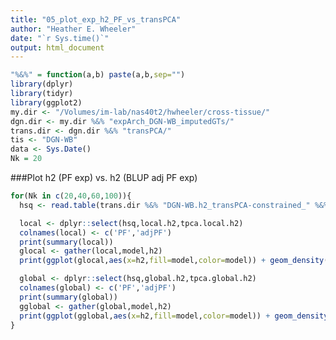 ```yaml
---
title: "05_plot_exp_h2_PF_vs_transPCA"
author: "Heather E. Wheeler"
date: "`r Sys.time()`"
output: html_document
---
```


```r
"%&%" = function(a,b) paste(a,b,sep="")
library(dplyr)
library(tidyr)
library(ggplot2)
my.dir <- "/Volumes/im-lab/nas40t2/hwheeler/cross-tissue/"
dgn.dir <- my.dir %&% "expArch_DGN-WB_imputedGTs/"
trans.dir <- dgn.dir %&% "transPCA/"
tis <- "DGN-WB"
data <- Sys.Date()
Nk = 20
```

###Plot h2 (PF exp) vs. h2 (BLUP adj PF exp)
```r
for(Nk in c(20,40,60,100)){
  hsq <- read.table(trans.dir %&% "DGN-WB.h2_transPCA-constrained_" %&% Nk %&% "_PFs_Chr10_globalAll_reml-no-constrain.2017-03-08.txt", header=T)

  local <- dplyr::select(hsq,local.h2,tpca.local.h2)
  colnames(local) <- c('PF','adjPF')
  print(summary(local))
  glocal <- gather(local,model,h2)
  print(ggplot(glocal,aes(x=h2,fill=model,color=model)) + geom_density(alpha=0.3) + ggtitle("Nk=" %&% Nk %&% " local h2"))

  global <- dplyr::select(hsq,global.h2,tpca.global.h2)
  colnames(global) <- c('PF','adjPF')
  print(summary(global))
  gglobal <- gather(global,model,h2)
  print(ggplot(gglobal,aes(x=h2,fill=model,color=model)) + geom_density(alpha=0.3) + ggtitle("Nk=" %&% Nk %&% " global h2"))
}
```

